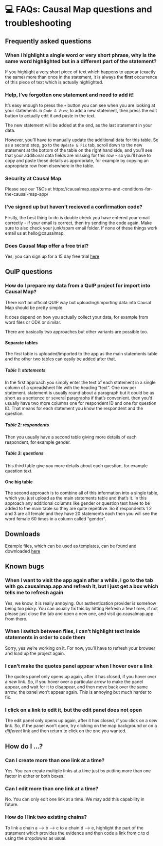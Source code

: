 # 💻 FAQs: Causal Map questions and troubleshooting{.hi}

## Frequently asked questions


### When I highlight a single word or very short phrase, why is the same word highlighted but in a different part of the statement?

If you highlight a very short piece of text which happens to appear (exactly the same) more than once in the statement, it is always the **first** occurrence of this piece of text which is actually highlighted. 


### Help, I've forgotten one statement and need to add it!

It's easy enough to press the `+` button you can see when you are looking at your statements in `Code & View`, to add a new statement, then press the edit button to actually edit it and paste in the text. 

The new statement will be added at the end, as the last statement in your data.

However, you'll have to manually update the additional data for this table. So as a second step, go to the `Update & Fix` tab, scroll down to the new statement at the bottom of the table on the right hand side, and you'll see that your additional data fields are missing for this row - so you'll have to copy and paste these details as appropriate, for example by copying an appropriate row from elsewhere in the table.


### Security at Causal Map

Please see our T&Cs at https://causalmap.app/terms-and-conditions-for-the-causal-map-app/

### I've signed up but haven't recieved a confirmation code?

Firstly, the best thing to do is double check you have entered your email correctly - if your email is correct, then try sending the code again. Make sure to also check your junk/spam email folder. If none of these things work email us at hello@causalmap.

### Does Causal Map offer a free trial?

Yes, you can sign up for a 15 day free trial [here](https://causalmap.app/free-trial)

## QuIP questions

### How do I prepare my data from a QuIP project for import into Causal Map?

There isn't an official QUIP way but uploading/importing data into Causal Map should be pretty simple. 

It does depend on how you actually collect your data, for example from word files or ODK or similar. 

There are basically two approaches but other variants are possible too.

#### Separate tables

The first table is uploaded/imported to the app as the main statements table and the other two tables can easily be added after that. 

##### Table 1: statements

In the first approach you simply enter the text of each statement in a single column of a spreadsheet file with the heading "text". One row per statement. statement is usually round about a paragraph but it could be as short as a sentence or several paragraphs if that's convenient. then you'd usually have two more columns one for respondent ID and one for question ID. That means for each statement you know the respondent and the question.  


##### Table 2: respondents

Then you usually have a second table giving more details of each respondent, for example gender.


##### Table 3: questions

This third table give you more details about each question, for example question text. 


#### One big table

The second approach is to combine all of this information into a single table, which you just upload as the main statements table and that's it. In this approach any additional columns like gender or question text have to be added to the main table so they are quite repetitive. So if respondents 1 2 and 3 are all female and they have 20 statements each then you will see the word female 60 times in a column called "gender". 

## Downloads

Example files, which can be used as templates, can be found and downloaded [here](https://drive.google.com/drive/folders/1wvifDQ0BXmAjSudTRUv9i_4JURpphD4v)



## Known bugs

### When I want to visit the app again after a while, I go to the tab with go.causalmap.app and refresh it, but I just get a box which tells me to refresh again

Yes, we know, it is really annoying. Our authentication provider is somehow being too picky. You can usually fix this by hitting Refresh a few times, if not please just close the tab and open a new one, and visit go.causalmap.app from there.

### When I switch between files, I can't highlight text inside statements in order to code them

Sorry, yes we're working on it. For now, you'll have to refresh your browser and load up the project again. 

### I can’t make the quotes panel appear when I hover over a link

The quotes panel only opens up again, after it has closed, if you hover over a *new* link. So, if you hover over a particular arrow to make the panel appear, and wait for it to disappear, and then move back over the same arrow, the panel won't appear again. This is annoying but much harder to fix.

### I click on a link to edit it, but the edit panel does not open

The edit panel only opens up again, after it has closed, if you click on a *new* link. So, if the panel won't open, try clicking on the map background or on a *different* link and then return to click on the one you wanted.



## How do I ...?

### Can I create more than one link at a time?

Yes. You can create multiple links at a time just by putting more than one factor in either or both boxes.


### Can I edit more than one link at a time?

No. You can only edit one link at a time. We may add this capability in future.

### How do I link two existing chains?

To link a chain a --> b --> c to a chain d --> e, highlight the part of the statement which provides the evidence and then code a link from c to d using the dropdowns as usual. 




